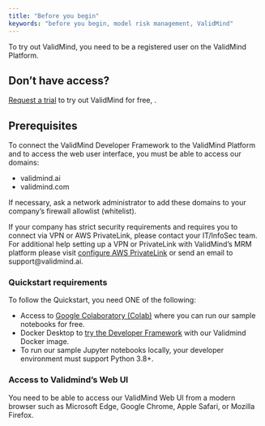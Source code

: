 ```yaml
---
title: "Before you begin"
keywords: "before you begin, model risk management, ValidMind"
---
```


To try out ValidMind, you need to be a registered user on the ValidMind Platform.

::: {.callout-tip}
## Don't have access?
[Request a trial](https://validmind.com/demo) to try out ValidMind for free, . 
:::

## Prerequisites

To connect the ValidMind Developer Framework to the ValidMind Platform and to access the web user interface, you must be able to access our domains:

- validmind.ai
- validmind.com

If necessary, ask a network administrator to add these domains to your company's firewall allowlist (whitelist). 

If your company has strict security requirements and requires you to connect via VPN or AWS PrivateLink, please contact your IT/InfoSec team. For additional help setting up a VPN or PrivateLink with ValidMind's MRM platform please visit [configure AWS PrivateLink](configure-aws-privatelink.qmd) or send an email to support@validmind.ai.

### Quickstart requirements

To follow the Quickstart, you need ONE of the following:

- Access to [Google Colaboratory (Colab)](https://colab.research.google.com/) where you can run our sample notebooks for free.
- Docker Desktop to [try the Developer Framework](try-developer-framework-with-docker.qmd) with our Validmind Docker image.
- To run our sample Jupyter notebooks locally, your developer environment must support Python 3.8+.

<!--- If you download the sample notebooks from Colab, [sample Jupyter notebooks](jupyter-notebooks.qmd), for use To use ourlocally requires Python 3.8+.  ---> 

### Access to Validmind's Web UI

You need to be able to access our ValidMind Web UI from a modern browser such as Microsoft Edge, Google Chrome, Apple Safari, or Mozilla Firefox.
